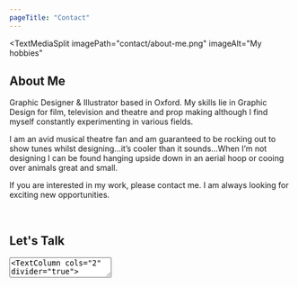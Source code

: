 ```yaml
---
pageTitle: "Contact"
---
```


<TextMediaSplit
    imagePath="contact/about-me.png"
    imageAlt="My hobbies"
>   

## About Me

Graphic Designer & Illustrator based in Oxford. My skills lie in Graphic Design for film, television and theatre and prop making although I find myself constantly experimenting in various fields. 

I am an avid musical theatre fan and am guaranteed to be rocking out to show tunes whilst designing...it’s cooler than it sounds...When I’m not designing I can be found hanging upside down in an aerial hoop or cooing over animals great and small.

If you are interested in my work, please contact me. I am always looking for exciting new opportunities.

<br/> 

## Let's Talk

<ContactForm/>

</TextMediaSplit>

<TextArea>
<TextColumn cols="2" divider="true">

## Qualifications/Courses

<table>
    <tbody>
        <tr>
            <td>
                <p>Undergraduate Degree - Graphic Design (Currently ongoing)<br/>
                <small>Oxford Brookes University</small></p>
            </td>
            <td style="text-align:right;">2020 - 2023</td>
        </tr>
        <tr>
            <td>Joby Carter’s Learn About Letters - Online Signwriting Course</td>
            <td style="text-align:right;">2022</td>
        </tr>
        <tr>
            <td>Joby Carter’s Fancy Lettering - Online Signwriting Course</td>
            <td style="text-align:right;">2022</td>
        </tr>
        <tr>
            <td>
                <p>Prop Making Essentials<br/>
                <small>Creative Media Skills Institute</small></p>
            </td>
            <td style="text-align:right;">2022</td>
        </tr>
    </tbody>
</table>

</TextColumn>
<TextColumn cols="2">

## Experience

<table>
    <tbody>
        <tr>
            <td>
                Richard Nutbourne Scenic Studio<br/>
                Scenic Artist - Work experience
            </td>
            <td style="text-align:right;">2021</td>
        </tr>
    </tbody>
</table>

</TextColumn>
</TextArea>